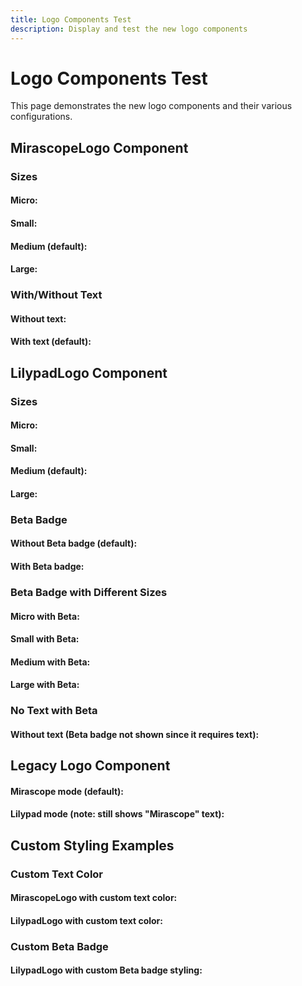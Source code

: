 ```yaml
---
title: Logo Components Test
description: Display and test the new logo components
---
```



# Logo Components Test

This page demonstrates the new logo components and their various configurations.

## MirascopeLogo Component

### Sizes
<div className="space-y-6">
  <div>
    <h4>Micro:</h4>
    <MirascopeLogo size="micro" />
  </div>

  <div>
    <h4>Small:</h4>
    <MirascopeLogo size="small" />
  </div>

  <div>
    <h4>Medium (default):</h4>
    <MirascopeLogo />
  </div>

  <div>
    <h4>Large:</h4>
    <MirascopeLogo size="large" />
  </div>
</div>

### With/Without Text
<div className="space-y-6">
  <div>
    <h4>Without text:</h4>
    <MirascopeLogo withText={false} />
  </div>

  <div>
    <h4>With text (default):</h4>
    <MirascopeLogo />
  </div>
</div>

## LilypadLogo Component

### Sizes
<div className="space-y-6">
  <div>
    <h4>Micro:</h4>
    <LilypadLogo size="micro" />
  </div>

  <div>
    <h4>Small:</h4>
    <LilypadLogo size="small" />
  </div>

  <div>
    <h4>Medium (default):</h4>
    <LilypadLogo />
  </div>

  <div>
    <h4>Large:</h4>
    <LilypadLogo size="large" />
  </div>
</div>

### Beta Badge
<div className="space-y-6">
  <div>
    <h4>Without Beta badge (default):</h4>
    <LilypadLogo />
  </div>

  <div>
    <h4>With Beta badge:</h4>
    <LilypadLogo showBeta={true} />
  </div>
</div>

### Beta Badge with Different Sizes
<div className="space-y-6">
  <div>
    <h4>Micro with Beta:</h4>
    <LilypadLogo size="micro" showBeta={true} />
  </div>

  <div>
    <h4>Small with Beta:</h4>
    <LilypadLogo size="small" showBeta={true} />
  </div>

  <div>
    <h4>Medium with Beta:</h4>
    <LilypadLogo size="medium" showBeta={true} />
  </div>

  <div>
    <h4>Large with Beta:</h4>
    <LilypadLogo size="large" showBeta={true} />
  </div>
</div>

### No Text with Beta
<div>
  <h4>Without text (Beta badge not shown since it requires text):</h4>
  <LilypadLogo withText={false} showBeta={true} />
</div>

## Legacy Logo Component
<div className="space-y-6">
  <div>
    <h4>Mirascope mode (default):</h4>
    <Logo />
  </div>

  <div>
    <h4>Lilypad mode (note: still shows "Mirascope" text):</h4>
    <Logo showLilypad={true} />
  </div>
</div>

## Custom Styling Examples

### Custom Text Color
<div className="space-y-6">
  <div>
    <h4>MirascopeLogo with custom text color:</h4>
    <MirascopeLogo textClassName="text-blue-600" />
  </div>

  <div>
    <h4>LilypadLogo with custom text color:</h4>
    <LilypadLogo textClassName="text-orange-600" />
  </div>
</div>

### Custom Beta Badge
<div>
  <h4>LilypadLogo with custom Beta badge styling:</h4>
  <LilypadLogo 
    showBeta={true} 
    betaClassName="bg-purple-500" 
  />
</div>
